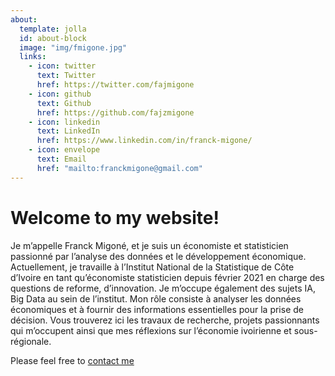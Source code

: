 ```yaml
---
about:
  template: jolla
  id: about-block
  image: "img/fmigone.jpg"
  links:
    - icon: twitter
      text: Twitter
      href: https://twitter.com/fajmigone
    - icon: github
      text: Github
      href: https://github.com/fajzmigone
    - icon: linkedin
      text: LinkedIn
      href: https://www.linkedin.com/in/franck-migone/
    - icon: envelope
      text: Email
      href: "mailto:franckmigone@gmail.com"  
---
```


::: {#about-block}
:::

# Welcome to my website!

Je m’appelle Franck Migoné, et je suis un économiste et statisticien passionné par l’analyse des données et le développement économique. 
Actuellement, je travaille à l’Institut National de la Statistique de Côte d’Ivoire en tant qu’économiste statisticien depuis février 2021 en charge des questions de reforme, d'innovation. Je m'occupe également des sujets IA, Big Data au sein de l'institut. Mon rôle consiste à analyser les données économiques et à fournir des informations essentielles pour la prise de décision.
Vous trouverez ici les travaux de recherche, projets passionnants qui m'occupent ainsi que mes réflexions sur l'économie ivoirienne et sous-régionale. 

Please feel free to [contact me](mailto:franckmigone@gmail.com) 

